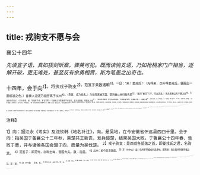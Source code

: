 ```yaml
---
---
---
```

title: 戎驹支不愿与会
---



襄公十四年

*先读宣子语，真如拔剑斫案，骤荚可犯。既而读驹支语，乃如枪桃家门户相当，逐解开破，更无难处，甚至反有余勇相贾，斯为笔墨之出奇也。*

十四年，会于向<sup>1】。将执戎子驹支<sup>2】，范宣子亲数诸朝<sup>3】，一日：“来！姜戎氏！（先呼来，次补呼姜戎氏，便画出一面相凌之色。）昔秦人迫逐乃祖吾离于瓜州<sup>4】。（吾离，戎乃祖名。）乃祖吾离被苫蓋、蒙荆棘以来归我先君<sup>5】，（故添“被苫”六字，尽出其丑。）我先君惠公有不腆之田<sup>6】，与汝剖分而食之。（充分而食，妙。写加恩于戎，非复常等。）今诸侯之事我寡君不如昔者，盖言语漏泄，则职女之由<sup>7】。（有何言语漏泄，宣子自纳败缺矣。“不如昔者”四字，亦蕴藉之至。）诘朝之事<sup>8】，尔无与焉。与，将执女。”（一段话，用“昔”字、“今”字、“诘朝”字，转笔。）对曰“昔秦人负恃其众，贪于土地，逐我诸戎。（第一段先辨戎祖吾离被逐瓜州，则秦人实恶，非戎之丑。）惠公蠲其大德<sup>9】，谓我诸戎，是四狱之裔胄也@，毋是翦弃@。（第二段，次辨惠公加德于戎，乃因戎本圣裔，礼应存恤，不为特惠。）赐我南鄙之地，狐狸所居，豺狼所嗥。我诸戎除翦其荆棘，驱其狐狸豺狼，以为先君不侵不畔之臣，至于今不贰。（第三段，又辨晋分土田，至为敝恶，戎自开垦，非受实惠。亦故添“狐狸”等字相讥切。）昔文公与秦伐郑，秦人窃与郑盟，而舍戍焉@，于是乎有殺之师。（引一事。）晋御其上，戎亢其下<sup>8】，秦师不复，我请戎实然@。（第四段。又辨戎有大功于音，亦足云报矣。）譬如捕鹿，晋人角之<sup>5】，诸戎掎之<sup>6】，与晋踣之<sup>10】。戎何以不免？（添“警”，倍更明畅。“何以不免”，犹言已足报晋，何为尚蒙切责不休？）自是以来，晋之百役，与我诸戎相继于时<sup>6】，以从执政，犹殽志也<sup>6】，岂敢离逼<sup>2】？（第五段，又辨戎之有功于晋，般师乃其大者，至于百役，岂可枚举。）今官之师旅无乃实有所阙<sup>2】，以携诸侯<sup>2】，而罪我诸戎！（第六段，终辨诸侯“不如昔者”，定是音实有阙，与我戎则何与？官之师旅”，妙！竟骂是宣子等之罪，文字乃如剑戟相撞。）我诸戎饮食衣服不与华同，贽币不通<sup>2】，言语不达<sup>2】，何恶之能为？（索性放喉快吐，妙不可言。）不与于会，亦无膏焉<sup>5】。”（说得一场拉谈，妙不可言。）赋《青蝇》而退<sup>6】。（言宣子无信谗言也。）宜于辞焉<sup>2】，使即事于会，成恺悌也<sup>2】。（《青蝇》有“恺悌君子”也。）

<sup>注释】

<sup>1】向：据江永《考实》及沈钦韩《地名补注》，向，是吴地，在今安徽省怀远县西四十里。会于向：指吴国于备襄公十三年秋，乘楚共王新丧，发兵侵楚，结果吴国大败。于鲁襄公十四年春，告败于晋，并与诸侯各国会盟于向，商量为吴伐楚。
<sup>2】戎子驹支：是西戎各部落之首，即姜戎氏之君，名驹支。
<sup>3】范宣子：即范匄，亦称士每，晋国大夫。数：指责。
<sup>4】瓜州：即今甘肃敦煌。
<sup>5】苫（shān山）益：指用茅草编成的选身物。蒙荆棘：指头戴用荆棘所编之冠。蒙：習。
<sup>6】洪（tiǎn填）：丰厚、多。
<sup>7】职女之由：当由于你。职：当。
<sup>3】诘朝：明旦。
<sup>9】瀚（juān捐）：显示、昭明。
<sup>10】四狱：尧时方伯，姜姓。裔胄：即后代。裔：远。青：后。
<sup>11】翦弃：犹抛弃。翦：去。
<sup>12】舍戌焉：指香僖公三十三年秦穆公与郑盟，安置杞子、逢孙、扬孙成守郑园。舍：置。戍：守。
<sup>13】亢：同“抗”，抵当。
<sup>14】诸戎实然：意即我们姜戎实使秦师如此失败的。因秦晋般之战，晋国与姜戎合击秦师。
<sup>15】角之：从正面扶住鹿的角。喻正面迎击寨军。
<sup>16】掎（jǐ已）之：从后面拖住鹿的后足。掎：从后牵引。喻从后面牵制秦军。
<sup>17】路（bó泊）：仆倒。
<sup>18】相继于时：意即姜戎无不按时与晋共同从事。
<sup>19】数志：指萎戎支援般之战其心如一。
<sup>20】进（廿别）：问“邀”，远。
<sup>21】官：指晋执政者。阙：缺失。
<sup>22】携：离间。
<sup>23】贽币：见面时赠送的财物。
<sup>24】达：透。
<sup>25】普（mèng梦）：惭愧。
<sup>26】《青蝇》：见《诗经·小雅》，其中有句：“恺悌君子，无信谗言。”意喻范宣子不应听信谗言。
<sup>27】辞：辞谢，犹道歉。
<sup>28】恺悌：和乐友爱。